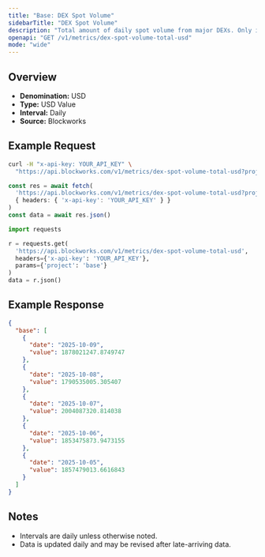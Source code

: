 ```yaml
---
title: "Base: DEX Spot Volume"
sidebarTitle: "DEX Spot Volume"
description: "Total amount of daily spot volume from major DEXs. Only includes volumes from fee-paying liquidity pools."
openapi: "GET /v1/metrics/dex-spot-volume-total-usd"
mode: "wide"
---
```


## Overview

- **Denomination:** USD
- **Type:** USD Value
- **Interval:** Daily
- **Source:** Blockworks

## Example Request

<CodeGroup>

```bash cURL
curl -H "x-api-key: YOUR_API_KEY" \
  "https://api.blockworks.com/v1/metrics/dex-spot-volume-total-usd?project=base"
```

```typescript TypeScript
const res = await fetch(
  'https://api.blockworks.com/v1/metrics/dex-spot-volume-total-usd?project=base',
  { headers: { 'x-api-key': 'YOUR_API_KEY' } }
)
const data = await res.json()
```

```python Python
import requests

r = requests.get(
  'https://api.blockworks.com/v1/metrics/dex-spot-volume-total-usd',
  headers={'x-api-key': 'YOUR_API_KEY'},
  params={'project': 'base'}
)
data = r.json()
```

</CodeGroup>

## Example Response

```json
{
  "base": [
    {
      "date": "2025-10-09",
      "value": 1878021247.8749747
    },
    {
      "date": "2025-10-08",
      "value": 1790535005.305407
    },
    {
      "date": "2025-10-07",
      "value": 2004087320.814038
    },
    {
      "date": "2025-10-06",
      "value": 1853475873.9473155
    },
    {
      "date": "2025-10-05",
      "value": 1857479013.6616843
    }
  ]
}
```

## Notes
- Intervals are daily unless otherwise noted.
- Data is updated daily and may be revised after late-arriving data.